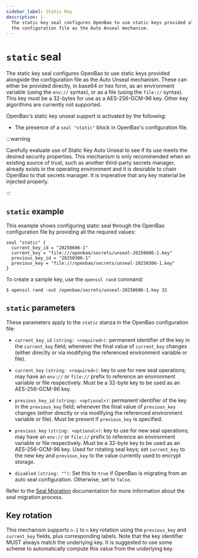 ```yaml
---
sidebar_label: Static Key
description: |-
  The static key seal configures OpenBao to use static keys provided alongside
  the configuration file as the Auto Anseal mechanism.
---
```

# `static` seal

The static key seal configures OpenBao to use static keys provided alongside
the configuration file as the Auto Unseal mechanism. These can either be provided
directly, in base64 or hex form, as an environment variable (using the `env://`
syntax), or as a file (using the `file://` syntax). This key must be a 32-bytes
for use as a AES-256-GCM-96 key. Other key algorithms are currently not
supported.

OpenBao's static key unseal support is activated by the following:

- The presence of a `seal "static"` block in OpenBao's configuration file.

:::warning

Carefully evaluate use of Static Key Auto Unseal to see if its use meets the
desired security properties. This mechanism is only recommended when an
existing source of trust, such as another third-party secrets manager, already
exists in the operating environment and it is desirable to chain OpenBao to
that secrets manager. It is imperative that any key material be injected
properly.

:::

## `static` example

This example shows configuring static seal through the OpenBao configuration
file by providing all the required values:

```hcl
seal "static" {
  current_key_id = "20250606-1"
  current_key = "file:///openbao/secrets/unseal-20250606-1.key"
  previous_key_id = "20250306-1"
  previous_key = "file:///openbao/secrets/unseal-20250306-1.key"
}
```

To create a sample key, use the `openssl rand` command:

```
$ openssl rand -out /openbao/secrets/unseal-20250606-1.key 32
```

## `static` parameters

These parameters apply to the `static` stanza in the OpenBao configuration
file:

- `current_key_id` `(string: <required>)`: permanent identifier of the key
  in the `current_key` field; whenever the final value of `current_key`
  changes (either directly or via modifying the referenced environment
  variable or file).

- `current_key` `(string: <required>)`: key to use for new seal operations;
  may have an `env://` or `file://` prefix to reference an environment
  variable or file respectively. Must be a 32-byte key to be used as an
  AES-256-GCM-96 key.

- `previous_key_id` `(string: <optional>)`: permanent identifier of the key
  in the `previous_key` field; whenever the final value of `previous_key`
  changes (either directly or via modifying the referenced environment
  variable or file). Must be present if `previous_key` is specified.

- `previous_key` `(string: <optional>)`: key to use for new seal operations;
  may have an `env://` or `file://` prefix to reference an environment
  variable or file respectively. Must be a 32-byte key to be used as an
  AES-256-GCM-96 key. Used for rotating seal keys; set `current_key` to the
  new key and `previous_key` to the value currently used to encrypt storage.

- `disabled` `(string: "")`: Set this to `true` if OpenBao is migrating from
  an auto seal configuration. Otherwise, set to `false`.

Refer to the [Seal Migration](../../concepts/seal.mdx#seal-migration)
documentation for more information about the seal migration process.

## Key rotation

This mechanism supports `n-1` to `n` key rotation using the `previous_key` and
`current_key` fields, plus corresponding labels. Note that the key identifier
MUST always match the underlying key. It is suggested to use some scheme to
automatically compute this value from the underlying key.
